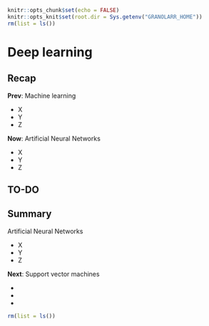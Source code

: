 ```r
knitr::opts_chunk$set(echo = FALSE)
knitr::opts_knit$set(root.dir = Sys.getenv("GRANOLARR_HOME"))
rm(list = ls())
```

<style type="text/css">
.small_r_all pre{
  font-size: 16px;
  line-height: 18px;
}
.small_r_output pre:not(.prettyprint){
  font-size: 16px;
  line-height: 18px;
}
.verysmall_r_output pre:not(.prettyprint){
  font-size: 12px;
  line-height: 14px;
}
</style>



# Deep learning

## Recap

**Prev**: Machine learning

- X
- Y
- Z

**Now**: Artificial Neural Networks

- X
- Y
- Z



## TO-DO


## Summary

Artificial Neural Networks

- X
- Y
- Z

**Next**: Support vector machines

-
-
-

```r
rm(list = ls())
```